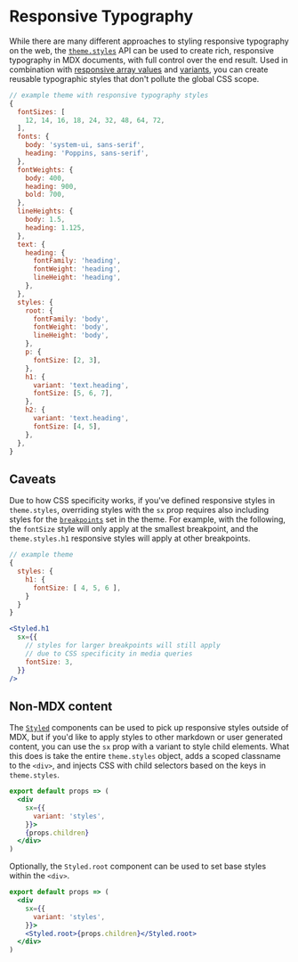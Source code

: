 
# Responsive Typography

While there are many different approaches to styling responsive typography on the web,
the [`theme.styles`][] API can be used to create rich, responsive typography in MDX documents, with full control over the end result.
Used in combination with [responsive array values][] and [variants][], you can create reusable typographic styles that don't pollute the global CSS scope.

[`theme.styles`]: /theming/#styles
[responsive array values]: /sx-prop/#responsive-values
[variants]: /guides/variants

```js
// example theme with responsive typography styles
{
  fontSizes: [
    12, 14, 16, 18, 24, 32, 48, 64, 72,
  ],
  fonts: {
    body: 'system-ui, sans-serif',
    heading: 'Poppins, sans-serif',
  },
  fontWeights: {
    body: 400,
    heading: 900,
    bold: 700,
  },
  lineHeights: {
    body: 1.5,
    heading: 1.125,
  },
  text: {
    heading: {
      fontFamily: 'heading',
      fontWeight: 'heading',
      lineHeight: 'heading',
    },
  },
  styles: {
    root: {
      fontFamily: 'body',
      fontWeight: 'body',
      lineHeight: 'body',
    },
    p: {
      fontSize: [2, 3],
    },
    h1: {
      variant: 'text.heading',
      fontSize: [5, 6, 7],
    },
    h2: {
      variant: 'text.heading',
      fontSize: [4, 5],
    },
  },
}
```

## Caveats

Due to how CSS specificity works, if you've defined responsive styles in `theme.styles`,
overriding styles with the `sx` prop requires also including styles for the [`breakpoints`] set in the theme.
For example, with the following, the `fontSize` style will only apply at the smallest breakpoint, and the `theme.styles.h1` responsive styles will apply at other breakpoints.

```js
// example theme
{
  styles: {
    h1: {
      fontSize: [ 4, 5, 6 ],
    }
  }
}
```

```jsx
<Styled.h1
  sx={{
    // styles for larger breakpoints will still apply
    // due to CSS specificity in media queries
    fontSize: 3,
  }}
/>
```

[`breakpoints`]: /theming/#breakpoints

## Non-MDX content

The [`Styled`][] components can be used to pick up responsive styles outside of MDX,
but if you'd like to apply styles to other markdown or user generated content,
you can use the `sx` prop with a variant to style child elements.
What this does is take the entire `theme.styles` object, adds a scoped classname to the `<div>`,
and injects CSS with child selectors based on the keys in `theme.styles`.

```jsx
export default props => (
  <div
    sx={{
      variant: 'styles',
    }}>
    {props.children}
  </div>
)
```

Optionally, the `Styled.root` component can be used to set base styles within the `<div>`.

```jsx
export default props => (
  <div
    sx={{
      variant: 'styles',
    }}>
    <Styled.root>{props.children}</Styled.root>
  </div>
)
```

[`styled`]: /styled
